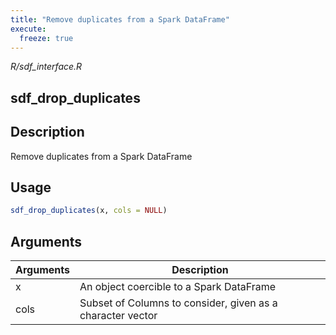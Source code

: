 ```yaml
---
title: "Remove duplicates from a Spark DataFrame"
execute:
  freeze: true
---
```


*R/sdf_interface.R*

## sdf_drop_duplicates

## Description
Remove duplicates from a Spark DataFrame 


## Usage
```r
sdf_drop_duplicates(x, cols = NULL) 
```

## Arguments
|Arguments|Description|
|---|---|
| x | An object coercible to a Spark DataFrame |
| cols | Subset of Columns to consider, given as a character vector |







